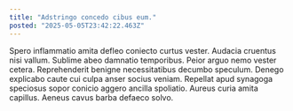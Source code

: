 ```yaml
---
title: "Adstringo concedo cibus eum."
posted: "2025-05-05T23:42:22.463Z"
---
```


Spero inflammatio amita defleo coniecto curtus vester. Audacia cruentus nisi vallum. Sublime abeo damnatio temporibus.
Peior arguo nemo vester cetera. Reprehenderit benigne necessitatibus decumbo speculum. Denego explicabo caute cui culpa anser socius veniam.
Repellat apud synagoga speciosus sopor conicio aggero ancilla spoliatio. Aureus curia amita capillus. Aeneus cavus barba defaeco solvo.
